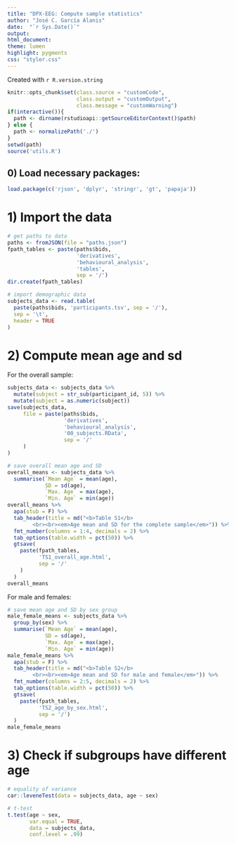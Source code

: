 ```yaml
---
title: "DPX-EEG: Compute sample statistics"
author: "José C. García Alanis"
date:  "`r Sys.Date()`"
output:
html_document:
theme: lumen
highlight: pygments
css: "styler.css"
---
```


Created with `r R.version.string`
```r
knitr::opts_chunk$set(class.source = "customCode",
                      class.output = "customOutput",
                      class.message = "customWarning")
if(interactive()){
  path <- dirname(rstudioapi::getSourceEditorContext()$path)
} else {
  path <- normalizePath('./')
}
setwd(path)
source('utils.R')
```

## 0) Load necessary packages:

```r
load.package(c('rjson', 'dplyr', 'stringr', 'gt', 'papaja'))
```


# 1) Import the data

```r
# get paths to data
paths <- fromJSON(file = "paths.json")
fpath_tables <- paste(paths$bids,
                      'derivatives',
                      'behavioural_analysis',
                      'tables',
                      sep = '/')
dir.create(fpath_tables)

# import demographic data
subjects_data <- read.table(
  paste(paths$bids, 'participants.tsv', sep = '/'),
  sep = '\t',
  header = TRUE
)
```

# 2) Compute mean age and sd

For the overall sample:

```r
subjects_data <- subjects_data %>%
  mutate(subject = str_sub(participant_id, 5)) %>%
  mutate(subject = as.numeric(subject))
save(subjects_data,
     file = paste(paths$bids,
                  'derivatives',
                  'behavioural_analysis',
                  '00_subjects.RData',
                  sep = '/'
     )
)

# save overall mean age and SD
overall_means <- subjects_data %>%
  summarise(`Mean Age` = mean(age),
            SD = sd(age),
            `Max. Age` = max(age),
            `Min. Age` = min(age))
overall_means %>%
  apa(stub = F) %>%
  tab_header(title = md("<b>Table S1</b>
        <br><br><em>Age mean and SD for the complete sample</em>")) %>%
  fmt_number(columns = 1:4, decimals = 2) %>%
  tab_options(table.width = pct(50)) %>%
  gtsave(
    paste(fpath_tables,
          'TS1_overall_age.html',
          sep = '/'
    )
  )
overall_means
```

For male and females:

```r
# save mean age and SD by sex group
male_female_means <- subjects_data %>%
  group_by(sex) %>%
  summarise(`Mean Age` = mean(age),
            SD = sd(age),
            `Max. Age` = max(age),
            `Min. Age` = min(age))
male_female_means %>%
  apa(stub = F) %>%
  tab_header(title = md("<b>Table S2</b>
        <br><br><em>Age mean and SD for male and female</em>")) %>%
  fmt_number(columns = 2:5, decimals = 2) %>%
  tab_options(table.width = pct(50)) %>%
  gtsave(
    paste(fpath_tables,
          'TS2_age_by_sex.html',
          sep = '/')
  )
male_female_means
```

# 3) Check if subgroups have different age

```r
# equality of variance
car::leveneTest(data = subjects_data, age ~ sex)
```

```r
# t-test
t.test(age ~ sex,
       var.equal = TRUE,
       data = subjects_data,
       conf.level = .99)
```